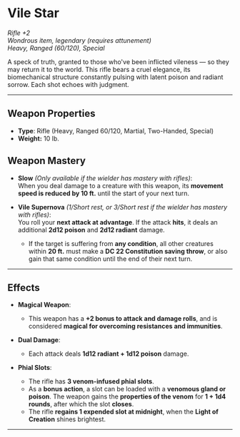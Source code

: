 # Vile Star

_Rifle +2_  
_Wondrous item, legendary (requires attunement)_  
_Heavy, Ranged (60/120), Special_

A speck of truth, granted to those who've been inflicted vileness — so they may return it to the world. This rifle bears a cruel elegance, its biomechanical structure constantly pulsing with latent poison and radiant sorrow. Each shot echoes with judgment.

---

## Weapon Properties

- **Type**: Rifle (Heavy, Ranged 60/120, Martial, Two-Handed, Special)
- **Weight:** 10 lb.

## Weapon Mastery

- **Slow** _(Only available if the wielder has mastery with rifles)_:  
  When you deal damage to a creature with this weapon, its **movement speed is reduced by 10 ft.** until the start of your next turn.

- **Vile Supernova** _(1/Short rest, or 3/Short rest if the wielder has mastery with rifles)_:  
  You roll your **next attack at advantage**. If the attack **hits**, it deals an additional **2d12 poison** and **2d12 radiant** damage.
  - If the target is suffering from **any condition**, all other creatures within **20 ft.** must make a **DC 22 Constitution saving throw**, or also gain that same condition until the end of their next turn.

---

## Effects

- **Magical Weapon**:

  - This weapon has a **+2 bonus to attack and damage rolls**, and is considered **magical for overcoming resistances and immunities**.

- **Dual Damage**:

  - Each attack deals **1d12 radiant + 1d12 poison** damage.

- **Phial Slots**:
  - The rifle has **3 venom-infused phial slots**.
  - As a **bonus action**, a slot can be loaded with a **venomous gland or poison**. The weapon gains the **properties of the venom** for **1 + 1d4 rounds**, after which the slot **closes**.
  - The rifle **regains 1 expended slot at midnight**, when the **Light of Creation** shines brightest.

---
